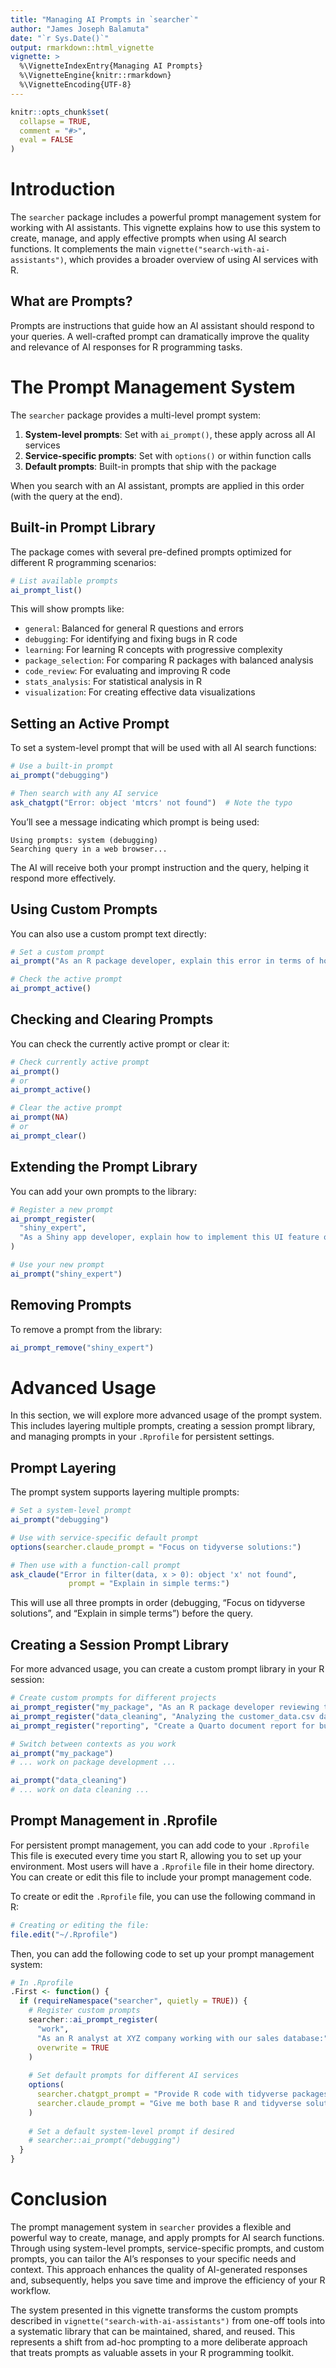 ```yaml
---
title: "Managing AI Prompts in `searcher`"
author: "James Joseph Balamuta"
date: "`r Sys.Date()`"
output: rmarkdown::html_vignette
vignette: >
  %\VignetteIndexEntry{Managing AI Prompts}
  %\VignetteEngine{knitr::rmarkdown}
  %\VignetteEncoding{UTF-8}
---
```


```r
knitr::opts_chunk$set(
  collapse = TRUE,
  comment = "#>",
  eval = FALSE
)
```


# Introduction

The `searcher` package includes a powerful prompt management system for working
with AI assistants. This vignette explains how to use this system to create, 
manage, and apply effective prompts when using AI search functions. It 
complements the main `vignette("search-with-ai-assistants")`, which provides a broader
overview of using AI services with R.

## What are Prompts?

Prompts are instructions that guide how an AI assistant should respond to your 
queries. A well-crafted prompt can dramatically improve the quality and 
relevance of AI responses for R programming tasks.

# The Prompt Management System

The `searcher` package provides a multi-level prompt system:

1. **System-level prompts**: Set with `ai_prompt()`, these apply across all AI services
2. **Service-specific prompts**: Set with `options()` or within function calls
3. **Default prompts**: Built-in prompts that ship with the package

When you search with an AI assistant, prompts are applied in this order 
(with the query at the end).

## Built-in Prompt Library

The package comes with several pre-defined prompts optimized for different R
programming scenarios:

```r
# List available prompts
ai_prompt_list()
```

This will show prompts like:

- `general`: Balanced for general R questions and errors
- `debugging`: For identifying and fixing bugs in R code
- `learning`: For learning R concepts with progressive complexity
- `package_selection`: For comparing R packages with balanced analysis
- `code_review`: For evaluating and improving R code
- `stats_analysis`: For statistical analysis in R
- `visualization`: For creating effective data visualizations

## Setting an Active Prompt

To set a system-level prompt that will be used with all AI search functions:

```r
# Use a built-in prompt
ai_prompt("debugging")

# Then search with any AI service
ask_chatgpt("Error: object 'mtcrs' not found")  # Note the typo
```

You'll see a message indicating which prompt is being used:

```
Using prompts: system (debugging)
Searching query in a web browser...
```

The AI will receive both your prompt instruction and the query, helping it 
respond more effectively.

## Using Custom Prompts

You can also use a custom prompt text directly:

```r
# Set a custom prompt
ai_prompt("As an R package developer, explain this error in terms of how R handles namespaces:")

# Check the active prompt
ai_prompt_active()
```

## Checking and Clearing Prompts

You can check the currently active prompt or clear it:

```r
# Check currently active prompt
ai_prompt()
# or
ai_prompt_active()

# Clear the active prompt
ai_prompt(NA)
# or
ai_prompt_clear()
```

## Extending the Prompt Library

You can add your own prompts to the library:

```r
# Register a new prompt
ai_prompt_register(
  "shiny_expert",
  "As a Shiny app developer, explain how to implement this UI feature or fix this reactive issue:"
)

# Use your new prompt
ai_prompt("shiny_expert")
```

## Removing Prompts

To remove a prompt from the library:

```r
ai_prompt_remove("shiny_expert")
```

# Advanced Usage

In this section, we will explore more advanced usage of the prompt system. 
This includes layering multiple prompts, creating a session prompt library, 
and managing prompts in your `.Rprofile` for persistent settings.

## Prompt Layering

The prompt system supports layering multiple prompts:

```r
# Set a system-level prompt
ai_prompt("debugging")

# Use with service-specific default prompt
options(searcher.claude_prompt = "Focus on tidyverse solutions:")

# Then use with a function-call prompt
ask_claude("Error in filter(data, x > 0): object 'x' not found", 
             prompt = "Explain in simple terms:")
```

This will use all three prompts in order (debugging, "Focus on tidyverse solutions", and "Explain in simple terms") before the query.

## Creating a Session Prompt Library

For more advanced usage, you can create a custom prompt library in your R session:

```r
# Create custom prompts for different projects
ai_prompt_register("my_package", "As an R package developer reviewing the 'mypackage' codebase.")
ai_prompt_register("data_cleaning", "Analyzing the customer_data.csv dataset with missing values.")
ai_prompt_register("reporting", "Create a Quarto document report for business stakeholders.")

# Switch between contexts as you work
ai_prompt("my_package")
# ... work on package development ...

ai_prompt("data_cleaning")
# ... work on data cleaning ...
```

## Prompt Management in .Rprofile

For persistent prompt management, you can add code to your `.Rprofile`
This file is executed every time you start R, allowing you to set up your environment.
Most users will have a `.Rprofile` file in their home directory. You can create
or edit this file to include your prompt management code. 

To create or edit the `.Rprofile` file, you can use the following command in R:

```r
# Creating or editing the file:
file.edit("~/.Rprofile")
```

Then, you can add the following code to set up your prompt management system:

```r
# In .Rprofile
.First <- function() {
  if (requireNamespace("searcher", quietly = TRUE)) {
    # Register custom prompts
    searcher::ai_prompt_register(
      "work",
      "As an R analyst at XYZ company working with our sales database:", 
      overwrite = TRUE
    )
    
    # Set default prompts for different AI services
    options(
      searcher.chatgpt_prompt = "Provide R code with tidyverse packages:",
      searcher.claude_prompt = "Give me both base R and tidyverse solutions:"
    )
    
    # Set a default system-level prompt if desired
    # searcher::ai_prompt("debugging")
  }
}
```

# Conclusion

The prompt management system in `searcher` provides a flexible and powerful way to
create, manage, and apply prompts for AI search functions. Through using
system-level prompts, service-specific prompts, and custom prompts, you can
tailor the AI's responses to your specific needs and context. This
approach enhances the quality of AI-generated responses and, subsequently,
helps you save time and improve the efficiency of your R workflow.

The system presented in this vignette transforms the custom prompts described
in `vignette("search-with-ai-assistants")` from one-off tools into a systematic
library that can be maintained, shared, and reused. This represents a shift from
ad-hoc prompting to a more deliberate approach that treats prompts as valuable
assets in your R programming toolkit.
